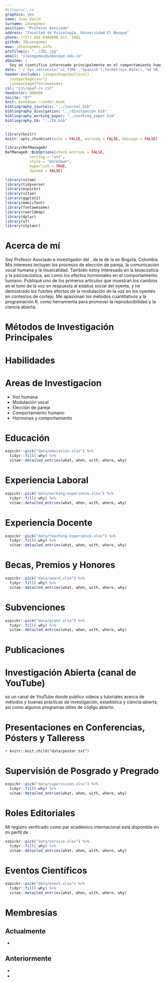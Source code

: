 ```yaml
---
#citeproc: no
graphics: yes
name: Juan David
surname: Leongómez
position: "Profesor Asociado"
address: "Facultad de Psicología, Universidad El Bosque"
phone: (+57) 601-6489000 Ext. 1901
github: JDLeongomez
www: jdleongomez.info
profilepic: "../JDL.jpg"
email: "jleongomez@unbosque.edu.co"
aboutme: |
  Soy un científico interesado principalmente en el comportamiento humano, así como en los métodos cuantitativos y la ciencia reproducible.
date: "`r Sys.setlocale('LC_TIME','Spanish');format(Sys.Date(),'%d %B, %Y')`"
header-includes: \usepackage{multicol}
  \usepackage{xurl}
  \usepackage{fontawesome}
csl: "csl/apa7-cv.csl"
headcolor: 008080
nocite: "@*"
knit: bookdown::render_book
bibliography_journals: "../journal.bib"
bibliography_divulgation: "../divulgation.bib"
bibliography_working_paper: "../working_paper.bib"
bibliography_IA: "../IA.bib"
---
```


```r
library(knitr)
knitr::opts_chunk$set(echo = FALSE, warning = FALSE, message = FALSE)

library(RefManageR)
RefManageR::BibOptions(check.entries = FALSE,
           sorting = "ynt",
           style = "markdown",
           hyperlink = TRUE,
           dashed = FALSE)

library(vitae)
library(tidyverse)
library(ezpickr)
library(vitae)
library(ggplot2)
library(emojifont)
library(fontawesome)
library(rworldmap)
library(dplyr)
library(sf)
library(stplanr)
```

# Acerca de mí

Soy Profesor Asociado e investigador del [\textcolor{teal}{Laboratorio de Análisis del Comportamiento Humano (LACH)}](https://www.psicologia.unbosque.edu.co/lach), de la [\textcolor{teal}{Facultad de Psicología}](https://www.uelbosque.edu.co/psicologia) de la [\textcolor{teal}{Universidad El Bosque}](https://www.uelbosque.edu.co/) en Bogotá, Colombia. Mis intereses incluyen los procesos de elección de pareja, la comunicación vocal humana y la musicalidad. También estoy interesado en la bioacústica y la psicoacústica, así como los efectos hormonales en el comportamiento humano. Publiqué uno de los primeros artículos que muestran los cambios en el tono de la voz en respuesta al estatus social del oyente, y he demostrado los fuertes efectos de la modulación de la voz en los oyentes en contextos de cortejo. Me apasionan los métodos cuantitativos y la programación R, como herramienta para promover la reproducibilidad y la ciencia abierta.

# Métodos de Investigación Principales

\begin{multicols}{2}
\begin{itemize}
 \item Diseños experimentales
 \item Cuestionarios en línea 
 \item Grabación de voz
 \item Análisis acústico
 \item Fotografías faciales
 \item Morfometrías geométricas
 \item Antropometría
 \item Investigación reproducible
\end{itemize}
\end{multicols}

# Habilidades

\begin{cvskills}
  \cvskill
    {Programación}
    {R (avanzado: todo el procesamiento de datos, análisis, diagramas y tablas -e incluso esta HV- hechas en R)}

  \cvskill
    {Informes reproducibles}
    {Markdown/Rmarkdown (incluyendo {\fontfamily{cmr}\selectfont\LaTeX} y HTML\faHtml5)}

  \cvskill
    {Investigación Cuantitativa}
    {Modelado estadístico, modelos de efectos mixtos, selección y promediación de modelos, \textit{Machine Learning}}

  \cvskill
    {Software}
    {R, RStudio, Praat, Audacity, InkScape, Mendeley, Zotero}

  \cvskill
    {Idiomas}
    {Inglés/Español}
\end{cvskills}

# Areas de Investigacion

 * Voz humana
 * Modulación vocal
 * Elección de pareja
 * Comportamiento humano
 * Hormonas y comportamiento

# Educación

```r
ezpickr::pick("data/education.xlsx") %>%
  tidyr::fill(-why) %>%
  vitae::detailed_entries(what, when, with, where, why)
```

# Experiencia Laboral

```r
ezpickr::pick("data/working-experience.xlsx") %>%
  tidyr::fill(-why) %>%
  vitae::detailed_entries(what, when, with, where, why)
```

# Experiencia Docente

```r
ezpickr::pick("data/teaching-experience.xlsx") %>%
  tidyr::fill(-why) %>%
  vitae::detailed_entries(what, when, with, where, why)
```

# Becas, Premios y Honores

```r
ezpickr::pick("data/award.xlsx") %>%
  tidyr::fill(-why) %>%
  vitae::detailed_entries(what, when, with, where, why)
```

# Subvenciones

```r
ezpickr::pick("data/grant.xlsx") %>%
  tidyr::fill(-why) %>%
  vitae::detailed_entries(what, when, with, where, why)
```

# Publicaciones

## \textcolor{teal}{\textit{Preprints} y Artículos en Revisión}

\begingroup
\setlength{\parindent}{-0.5in}
\setlength{\leftskip}{0.5in}

::: {#refs_working_paper}
:::
\endgroup

## \textcolor{teal}{Artículos y Trabajos Publicados}

\begingroup
\setlength{\parindent}{-0.5in}
\setlength{\leftskip}{0.5in}

::: {#refs_journals}
:::
\endgroup

## \textcolor{teal}{Articulos de Divulgacion}

\begingroup
\setlength{\parindent}{-0.5in}
\setlength{\leftskip}{0.5in}

::: {#refs_divulgation}
:::
\endgroup

# Investigación Abierta (canal de YouTube)

[\textcolor{red}{\faYoutubePlay} \textcolor{teal}{Investigación Abierta} ](https://www.youtube.com/c/InvestigaciónAbierta) es un canal de YouTube donde publico videos y tutoriales acerca de métodos y buenas prácticas de investigación, estadística y ciencia abierta, así como algunos programas útiles de código abierto.

\begingroup
\setlength{\parindent}{-0.5in}
\setlength{\leftskip}{0.5in}

::: {#refs_IA}
:::
\endgroup

# Presentaciones en Conferencias, Pósters y Talleress

\begingroup
\setlength{\parindent}{-0.5in}
\setlength{\leftskip}{0.5in}

`r knitr::knit_child("data/poster.txt")`

\endgroup

# Supervisión de Posgrado y Pregrado

```r
ezpickr::pick("data/supervision.xlsx") %>%
  tidyr::fill(-why) %>%
  vitae::detailed_entries(what, when, with, where, why)
```

# Roles Editoriales

Mi registro verificado como par académico internacional está disponible en mi perfil de [\textcolor{teal}{Publons}](https://publons.com/researcher/1333339/juan-david-leongomez/).

```r
ezpickr::pick("data/service.xlsx") %>%
  tidyr::fill(-why) %>%
  vitae::detailed_entries(what, when, with, where, why)
```

# Eventos Científicos

```r
ezpickr::pick("data/event.xlsx") %>%
  tidyr::fill(-why) %>%
  vitae::detailed_entries(what, when, with, where, why)
```

# Membresías

## Actualmente

  * [\textcolor{teal}{International Society for Human Ethology (ISHE)}](https://ishe.org/)
  
## Anteriormente

  * [\textcolor{teal}{European Human Behaviour and Evolution Association (EHBEA)}](https://www.cambridge.org/core/membership/ehbea)
  * [\textcolor{teal}{Association for Psychological Science (APS)}](https://www.psychologicalscience.org/)

<!-- *`r Sys.Date()`* -->
